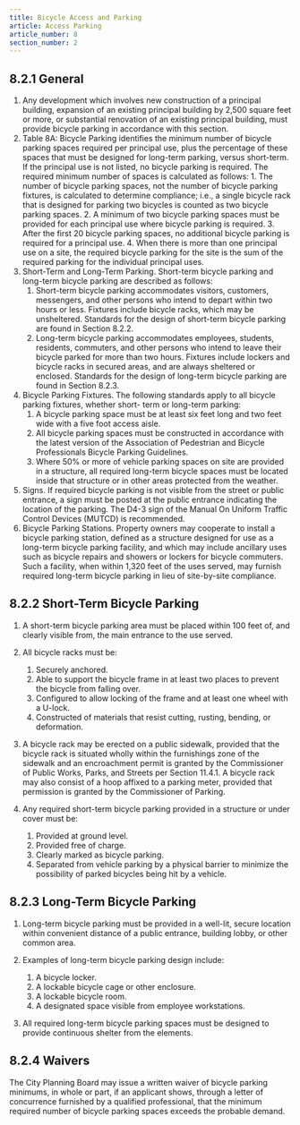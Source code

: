 ```yaml
---
title: Bicycle Access and Parking
article: Access Parking
article_number: 8
section_number: 2
---
```


## 8.2.1 General

1. Any development which involves new construction of a principal building, expansion of an existing principal building by 2,500 square feet or more, or substantial renovation of an existing principal building, must provide bicycle parking in accordance with this section.
2. Table 8A: Bicycle Parking identifies the minimum number of bicycle parking spaces required per principal use, plus the percentage of these spaces that must be designed for long-term parking, versus short-term. If the principal use is not listed, no bicycle parking is required.
   The required minimum number of spaces is calculated as follows: 1. The number of bicycle parking spaces, not the number of bicycle parking fixtures, is calculated to determine compliance; i.e., a single bicycle rack that is designed for parking two bicycles is counted as two bicycle parking spaces. 2. A minimum of two bicycle parking spaces must be provided for each principal use where bicycle parking is required. 3. After the first 20 bicycle parking spaces, no additional bicycle parking is required for a principal use. 4. When there is more than one principal use on a site, the required bicycle parking for the site is the sum of the required parking for the individual principal uses.
3. Short-Term and Long-Term Parking. Short-term bicycle parking and long-term bicycle parking are described as follows:
   1. Short-term bicycle parking accommodates visitors, customers, messengers, and other persons who intend to depart within two hours or less. Fixtures include bicycle racks, which may be unsheltered. Standards for the design of short-term bicycle parking are found in Section 8.2.2.
   2. Long-term bicycle parking accommodates employees, students, residents, commuters, and other persons who intend to leave their bicycle parked for more than two hours. Fixtures include lockers and bicycle racks in secured areas, and are always sheltered or enclosed. Standards for the design of long-term bicycle parking are found in Section 8.2.3.
4. Bicycle Parking Fixtures. The following standards apply to all bicycle parking fixtures, whether short- term or long-term parking:
   1. A bicycle parking space must be at least six feet long and two feet wide with a five foot access aisle.
   2. All bicycle parking spaces must be constructed in accordance with the latest version of the Association of Pedestrian and Bicycle Professionals Bicycle Parking Guidelines.
   3. Where 50% or more of vehicle parking spaces on site are provided in a structure, all required long-term bicycle spaces must be located inside that structure or in other areas protected from the weather.
5. Signs. If required bicycle parking is not visible from the street or public entrance, a sign must be posted at the public entrance indicating the location of the parking. The D4-3 sign of the Manual On Uniform Traffic Control Devices (MUTCD) is recommended.
6. Bicycle Parking Stations. Property owners may cooperate to install a bicycle parking station, defined as a structure designed for use as a long-term bicycle parking facility, and which may include ancillary uses such as bicycle repairs and showers or lockers for bicycle commuters. Such a facility, when within 1,320 feet of the uses served, may furnish required long-term bicycle parking in lieu of site-by-site compliance.

## 8.2.2 Short-Term Bicycle Parking

1. A short-term bicycle parking area must be placed within 100 feet of, and clearly visible from, the main entrance to the use served.
2. All bicycle racks must be:

   1. Securely anchored.
   2. Able to support the bicycle frame in at least two places to prevent the bicycle from falling over.
   3. Configured to allow locking of the frame and at least one wheel with a U-lock.
   4. Constructed of materials that resist cutting, rusting, bending, or deformation.

3. A bicycle rack may be erected on a public sidewalk, provided that the bicycle rack is situated wholly within the furnishings zone of the sidewalk and an encroachment permit is granted by the Commissioner of Public Works, Parks, and Streets per Section 11.4.1. A bicycle rack may also consist of a hoop affixed to a parking meter, provided that permission is granted by the Commissioner of Parking.
4. Any required short-term bicycle parking provided in a structure or under cover must be:
   1. Provided at ground level.
   2. Provided free of charge.
   3. Clearly marked as bicycle parking.
   4. Separated from vehicle parking by a physical barrier to minimize the possibility of parked bicycles being hit by a vehicle.

## 8.2.3 Long-Term Bicycle Parking

1. Long-term bicycle parking must be provided in a well-lit, secure location within convenient distance of a public entrance, building lobby, or other common area.
2. Examples of long-term bicycle parking design include:

   1. A bicycle locker.
   2. A lockable bicycle cage or other enclosure.
   3. A lockable bicycle room.
   4. A designated space visible from employee workstations.

3. All required long-term bicycle parking spaces must be designed to provide continuous shelter from the elements.

## 8.2.4 Waivers

The City Planning Board may issue a written waiver of bicycle parking minimums, in whole or part, if an applicant shows, through a letter of concurrence
furnished by a qualified professional, that the minimum required number of bicycle parking spaces exceeds the probable demand.
